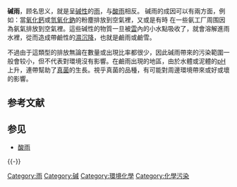 {{unreferenced|time=2012-02-01T01:52:04+00:00}}
'''碱雨'''，顾名思义，就是呈[[碱性|碱性]]的[[雨|雨]]，与[[酸雨|酸雨]]相反。
碱雨的成因可以有兩方面，例如：當[[氧化鈣|氧化鈣]]或[[氫氧化鈉|氫氧化鈉]]的粉塵排放到空氣裡，又或是有時
在一些氨工厂周围因為氨氣排放到空氣裡。這些碱性的物質一旦被[[雲|雲]]內的小水點吸收了，就會溶解進雨水裡，從而造成帶鹼性的[[濕沉降|濕沉降]]，也就是鹼雨或鹼雪。

不過由于這類型的排放無論在數量或出現比率都很少，因此碱雨帶來的污染範圍一般會较小，但不代表對環境沒有影響。在鹼雨出現的地區，由於水體或泥體的[[pH|pH]]上升，連帶幫助了[[真菌|真菌]]的生長。視乎真菌的品種，有可能對周邊環境帶來或好或壞的影響。

== 参考文献 ==
{{Reflist}}

== 参见 ==
{{Portal box|环境|化学}}
* [[酸雨|酸雨]]

{{-}}
{{污染}}

[[Category:雨|Category:雨]]
[[Category:碱|Category:碱]]
[[Category:環境化學|Category:環境化學]]
[[Category:化學污染|Category:化學污染]]

{{climate-stub}}
{{ecology-stub}}